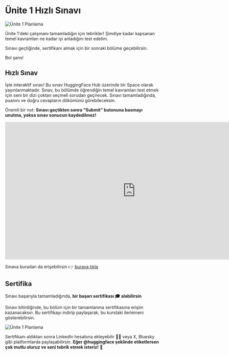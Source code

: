 # Ünite 1 Hızlı Sınavı

<img src="https://huggingface.co/datasets/agents-course/course-images/resolve/main/en/unit1/whiteboard-unit1sub4DONE.jpg" alt="Ünite 1 Planlama"/>

Ünite 1'deki çalışmanı tamamladığın için tebrikler! 
Şimdiye kadar kapsanan temel kavramları ne kadar iyi anladığını test edelim.

Sınavı geçtiğinde, sertifikanı almak için bir sonraki bölüme geçebilirsin.

Bol şans!

## Hızlı Sınav

İşte interaktif sınav! Bu sınav HuggingFace Hub üzerinde bir Space olarak yayınlanmaktadır. 
Sınav, bu bölümde öğrendiğin temel kavramları test etmek için seni bir dizi çoktan seçmeli sorudan geçirecek. Sınavı tamamladığında, puanını ve doğru cevapların dökümünü görebileceksin.

Önemli bir not: **Sınavı geçtikten sonra "Submit" butonuna basmayı unutma, yoksa sınav sonucun kaydedilmez!**

<iframe
    src="https://agents-course-unit-1-quiz.hf.space"
    frameborder="0"
    width="850"
    height="450"
></iframe>

Sınava buradan da erişebilirsin 👉 [buraya tıkla](https://huggingface.co/spaces/agents-course/unit_1_quiz)

## Sertifika

Sınavı başarıyla tamamladığında, **bir başarı sertifikası 🎓 alabilirsin**

Sınavı bitirdiğinde, bu bölüm için bir tamamlanma sertifikasına erişim kazanacaksın. Bu sertifikayı indirip paylaşarak, bu kurstaki ilerlemeni gösterebilirsin.

<img src="https://huggingface.co/datasets/agents-course/course-images/resolve/main/en/unit1/whiteboard-unit1sub5DONE.jpg" alt="Ünite 1 Planlama"/>

Sertifikanı aldıktan sonra LinkedIn hesabına ekleyebilir 🧑‍💼 veya X, Bluesky gibi platformlarda paylaşabilirsin. 
**Eğer @huggingface şeklinde etiketlersen çok mutlu oluruz ve seni tebrik etmek isteriz!** 🤗